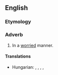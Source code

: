 ==English==

===Etymology===
{{suffix|en|worried|ly}}

===Adverb===
{{en-adv}}

# In a [[worried]] manner.

====Translations====
{{trans-top|in a worried manner}}
{{trans-mid}}
* Hungarian: {{t|hu|aggódóan}}, {{t|hu|aggódón}}, {{t|hu|aggódva}}, {{t|hu|aggodalmasan}}, {{t|hu|gondterhelten}}
{{trans-bottom}}